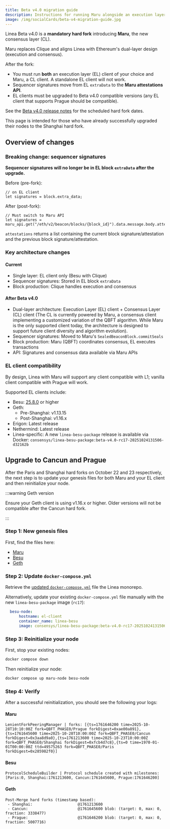 ```yaml
---
title: Beta v4.0 migration guide
description: Instructions for running Maru alongside an execution layer client
image: /img/socialCards/beta-v4-migration-guide.jpg
---
```


Linea Beta v4.0 is a **mandatory hard fork** introducing **Maru**, the new consensus layer (CL).

Maru replaces Clique and aligns Linea with Ethereum's dual-layer design (execution and consensus).

After the fork:

- You must run **both** an execution layer (EL) client of your choice and Maru, a CL client. A 
  standalone EL client will not work.
- Sequencer signatures move from EL `extraData` to the **Maru attestations API**.
- EL clients must be upgraded to Beta v4.0 compatible versions (any EL client that supports Prague 
  should be compatible).

See the [Beta v4.0 release notes](../../../release-notes.mdx#beta-v40) for the scheduled hard fork 
dates.

This page is intended for those who have already successfully upgraded their nodes to the Shanghai 
hard fork. 

## Overview of changes

### Breaking change: sequencer signatures

**Sequencer signatures will no longer be in EL block `extraData` after the upgrade.**

Before (pre-fork):

```
// on EL client
let signatures = block.extra_data;
```

After (post-fork):

```
// Must switch to Maru API
let signatures = maru_api.get("/eth/v2/beacon/blocks/{block_id}").data.message.body.attestations;
```

`attestations` returns a list containing the current block signature/attestation
and the previous block signature/attestation.

### Key architecture changes

#### Current

- Single layer: EL client only (Besu with Clique)
- Sequencer signatures: Stored in EL block `extraData`
- Block production: Clique handles execution and consensus

#### After Beta v4.0

- Dual-layer architecture: Execution Layer (EL) client + Consensus Layer (CL) client (The CL is 
  currently powered by Maru, a consensus client implementing a customized variation of the QBFT 
  algorithm. While Maru is the only supported client today, the architecture is designed to support 
  future client diversity and algorithm evolution).
- Sequencer signatures: Moved to Maru's `SealedBeaconBlock.commitSeals`
- Block production: Maru (QBFT) coordinates consensus, EL executes transactions
- API: Signatures and consensus data available via Maru APIs

### EL client compatibility

By design, Linea with Maru will support any client compatible with L1; vanilla client compatible 
with Prague will work.

Supported EL clients include:

- Besu: [25.8.0](https://github.com/hyperledger/besu/releases/tag/25.8.0) or higher
- Geth: 
  - Pre-Shanghai: v1.13.15
  - Post-Shanghai: v1.16.x  
- Erigon: Latest release
- Nethermind: Latest release
- Linea-specific: A new `linea-besu-package` release is available via Docker: `consensys/linea-besu-package:beta-v4.0-rc17-20251024131506-d32162b`

## Upgrade to Cancun and Prague

After the Paris and Shanghai hard forks on October 22 and 23 respectively, the next step is to 
update your genesis files for both Maru and your EL client and then reinitialize your node.

:::warning Geth version

Ensure your Geth client is using v1.16.x or higher. Older versions will not be compatible after the
Cancun hard fork.

:::

### Step 1: New genesis files

First, find the files here:
- [Maru](https://github.com/Consensys/linea-monorepo/blob/main/docs/getting-started/linea-mainnet/maru/maru-genesis.json)
- [Besu](https://github.com/Consensys/linea-monorepo/blob/main/docs/getting-started/linea-mainnet/besu/besu-genesis.json)
- [Geth](https://github.com/Consensys/linea-monorepo/blob/main/docs/getting-started/linea-mainnet/geth/geth-genesis.json)

### Step 2: Update `docker-compose.yml`

Retrieve the [updated `docker-compose.yml`](https://github.com/Consensys/linea-monorepo/tree/main/docs/getting-started/linea-mainnet) 
file the Linea monorepo. 

Alternatively, update your existing `docker-compose.yml` file manually with the new `linea-besu-package` image (`rc17`):

```yaml
  besu-node:
      hostname: el-client
      container_name: linea-besu
      image: consensys/linea-besu-package:beta-v4.0-rc17-20251024131506-d32162b 
```

### Step 3: Reinitialize your node

First, stop your existing nodes:

```bash
docker compose down
```
Then reinitialize your node:

```bash
docker compose up maru-node besu-node
```

### Step 4: Verify 

After a successful reinitialization, you should see the following your logs: 

#### Maru

```
LenientForkPeeringManager | forks: [{ts=1761646200 time=2025-10-28T10:10:00Z fork=QBFT_PHASE0/Prague forkDigest=0xae00a891},{ts=1761645600 time=2025-10-28T10:00:00Z fork=QBFT_PHASE0/Cancun forkDigest=0x3aa8d9a0},{ts=1761213600 time=2025-10-23T10:00:00Z fork=QBFT_PHASE0/Shanghai forkDigest=0xfcb4d7c8},{ts=0 time=1970-01-01T00:00:00Z ttd=49575263 fork=QBFT_PHASE0/Paris forkDigest=0x285982f0}]
```

#### Besu

```
ProtocolScheduleBuilder | Protocol schedule created with milestones: [Paris:0, Shanghai:1761213600, Cancun:1761645600, Prague:1761646200]
```

#### Geth

```
Post-Merge hard forks (timestamp based):
 - Shanghai:                    @1761213600
 - Cancun:                      @1761645600 blob: (target: 0, max: 0, fraction: 3338477)
 - Prague:                      @1761646200 blob: (target: 0, max: 0, fraction: 5007716)
```
